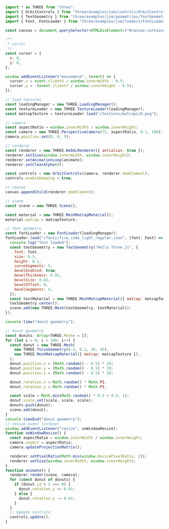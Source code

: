 
<Layout title="3D Text - Unoptimized">
  <Example14 title="3D Text" description="Unoptimized" />
  <div class="h-screen overflow-y-scroll rounded-2xl my-10 md:my-20 container max-w-7xl place-self-center">

```javascript
import * as THREE from "three";
import { OrbitControls } from "three/examples/jsm/controls/OrbitControls.js";
import { TextGeometry } from "three/examples/jsm/geometries/TextGeometry.js";
import { Font, FontLoader } from "three/examples/jsm/loaders/FontLoader.js";

const canvas = document.querySelector<HTMLDivElement>("#canvas-container")!;

/**
 * cursor
 */
const cursor = {
  x: 0,
  y: 0,
};

window.addEventListener("mousemove", (event) => {
  cursor.x = event.clientX / window.innerWidth - 0.5;
  cursor.y = -(event.clientY / window.innerHeight - 0.5);
});

// load textures
const loadingManager = new THREE.LoadingManager();
const textureLoader = new THREE.TextureLoader(loadingManager);
const matcapTexture = textureLoader.load("/textures/matcaps/8.png");

// camera
const aspectRatio = window.innerWidth / window.innerHeight;
const camera = new THREE.PerspectiveCamera(75, aspectRatio, 0.1, 100);
camera.position.set(0, 0, 5);

// renderer
const renderer = new THREE.WebGLRenderer({ antialias: true });
renderer.setSize(window.innerWidth, window.innerHeight);
renderer.setAnimationLoop(animate);
renderer.setClearAlpha(0);

const controls = new OrbitControls(camera, renderer.domElement);
controls.enableDamping = true;

// canvas
canvas.appendChild(renderer.domElement);

// scene
const scene = new THREE.Scene();

const material = new THREE.MeshMatcapMaterial();
material.matcap = matcapTexture;

// text geometry
const fontLoader = new FontLoader(loadingManager);
fontLoader.load("/fonts/fira_code_light_regular.json", (font: Font) => {
  console.log("font loaded");
  const textGeometry = new TextGeometry("Hello Three.js", {
    font: font,
    size: 0.5,
    height: 0.2,
    curveSegments: 5,
    bevelEnabled: true,
    bevelThickness: 0.03,
    bevelSize: 0.02,
    bevelOffset: 0,
    bevelSegments: 4,
  });
  const textMaterial = new THREE.MeshMatcapMaterial({ matcap: matcapTexture });
  textGeometry.center();
  scene.add(new THREE.Mesh(textGeometry, textMaterial));
});

console.time("donut geometry");

// donut geometry
const donuts: Array<THREE.Mesh> = [];
for (let i = 0; i < 300; i++) {
  const donut = new THREE.Mesh(
    new THREE.TorusGeometry(0.3, 0.2, 20, 45),
    new THREE.MeshMatcapMaterial({ matcap: matcapTexture }),
  );
  donut.position.x = (Math.random() - 0.5) * 20;
  donut.position.y = (Math.random() - 0.5) * 20;
  donut.position.z = (Math.random() - 0.5) * 20;

  donut.rotation.x = Math.random() * Math.PI;
  donut.rotation.y = Math.random() * Math.PI;

  const scale = Math.min(Math.random() * 0.5 + 0.5, 1);
  donut.scale.set(scale, scale, scale);
  donuts.push(donut);
  scene.add(donut);
}
console.timeEnd("donut geometry");
// resize event listener
window.addEventListener("resize", onWindowResize);
function onWindowResize() {
  const aspectRatio = window.innerWidth / window.innerHeight;
  camera.aspect = aspectRatio;
  camera.updateProjectionMatrix();

  renderer.setPixelRatio(Math.min(window.devicePixelRatio, 2));
  renderer.setSize(window.innerWidth, window.innerHeight);
}
function animate() {
  renderer.render(scene, camera);
  for (const donut of donuts) {
    if (donut.id % 2 === 0) {
      donut.rotation.y += 0.01;
    } else {
      donut.rotation.y -= 0.01;
    }
  }
  // Update controls
  controls.update();
}
```

  </div>

</Layout>
